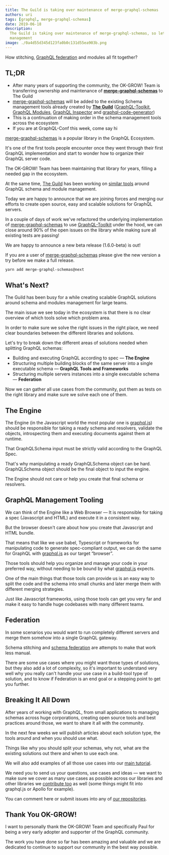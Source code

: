 ```yaml
---
title: The Guild is taking over maintenance of merge-graphql-schemas
authors: uri
tags: [graphql, merge-graphql-schemas]
date: 2019-06-18
description:
  The Guild is taking over maintenance of merge-graphql-schemas, so let's talk about GraphQL Schema
  management
image: ./0a4d55d345d123fa0b0c131d55ea903b.png
---
```


How stitching, [GraphQL federation](https://the-guild.dev/graphql/hive/federation) and modules all
fit together?

## TL;DR

- After many years of supporting the community, the OK-GROW! Team is transferring ownership and
  maintenance of [**merge-graphql-schemas**](https://github.com/urigo/merge-graphql-schemas) to The
  Guild
- [merge-graphql-schemas](https://github.com/urigo/merge-graphql-schemas) will be added to the
  existing Schema management tools already created by
  [**The Guild**](https://github.com/the-guild-org)
  ([GraphQL-Toolkit](https://github.com/ardatan/graphql-toolkit),
  [GraphQL Modules](https://github.com/urigo/graphql-modules),
  [GraphQL Inspector](https://github.com/kamilkisiela/graphql-inspector) and
  [graphql-code-generator](https://graphql-code-generator.com))
- This is a continuation of making order in the schema management tools across the ecosystem
- If you are at GraphQL-Conf this week, come say hi

[merge-graphql-schemas](https://github.com/urigo/merge-graphql-schemas) is a popular library in the
GraphQL Ecosystem.

It's one of the first tools people encounter once they went through their first GraphQL
implementation and start to wonder how to organize their GraphQL server code.

The OK-GROW! Team has been maintaining that library for years, filling a needed gap in the
ecosystem.

At the same time, [The Guild](https://github.com/the-guild-org) has been working on
[similar tools](https://github.com/the-guild-org/Stack) around GraphQL schema and module management.

Today we are happy to announce that we are joining forces and merging our efforts to create open
source, easy and scalable solutions for GraphQL servers.

In a couple of days of work we've refactored the underlying implementation of
[merge-graphql-schemas](https://github.com/urigo/merge-graphql-schemas) to use
[GraphQL-Toolkit](https://github.com/ardatan/graphql-toolkit) under the hood, we can close around
90% of the open issues on the library while making sure all existing tests are passing!

We are happy to announce a new beta release (1.6.0-beta) is out!

If you are a user of [merge-graphql-schemas](https://github.com/urigo/merge-graphql-schemas) please
give the new version a try before we make a full release.

```bash
yarn add merge-graphql-schemas@next
```

## What's Next?

The Guild has been busy for a while creating scalable GraphQL solutions around schema and modules
management for large teams.

The main issue we see today in the ecosystem is that there is no clear overview of which tools solve
which problem area.

In order to make sure we solve the right issues in the right place, we need clear boundaries between
the different libraries and solutions.

Let's try to break down the different areas of solutions needed when splitting GraphQL schemas:

- Building and executing GraphQL according to spec — **The Engine**
- Structuring multiple building blocks of the same server into a single executable schema —
  **GraphQL Tools and Frameworks**
- Structuring multiple servers instances into a single executable schema — **Federation**

Now we can gather all use cases from the community, put them as tests on the right library and make
sure we solve each one of them.

## The Engine

The Engine (in the Javascript world the most popular one is
[graphql.js](https://github.com/graphql/graphql-js)) should be responsible for taking a ready schema
and resolvers, validate the objects, introspecting them and executing documents against them at
runtime.

That GraphQLSchema input must be strictly valid according to the GraphQL Spec.

That's why manipulating a ready GraphQLSchema object can be hard. GraphQLSchema object should be the
final object to input the engine.

The Engine should not care or help you create that final schema or resolvers.

## GraphQL Management Tooling

We can think of the Engine like a Web Browser — It is responsible for taking a spec (Javascript and
HTML) and execute it in a consistent way.

But the browser doesn't care about how you create that Javascript and HTML bundle.

That means that like we use babel, Typescript or frameworks for manipulating code to generate
spec-compliant output, we can do the same for GraphQL with
[graphql.js](https://github.com/graphql/graphql-js) as our target “browser”.

Those tools should help you organize and manage your code in your preferred way, without needing to
be bound by what [graphql.js](https://github.com/graphql/graphql-js) expects.

One of the main things that those tools can provide us is an easy way to split the code and the
schema into small chunks and later merge them with different merging strategies.

Just like Javascript frameworks, using those tools can get you very far and make it easy to handle
huge codebases with many different teams.

## Federation

In some scenarios you would want to run completely different servers and merge them somehow into a
single GraphQL gateway.

Schema stitching and [schema federation](https://the-guild.dev/graphql/hive/federation) are attempts
to make that work less manual.

There are some use cases where you might want those types of solutions, but they also add a lot of
complexity, so it's important to understand very well why you really can't handle your use case in a
build-tool type of solution, and to know if Federation is an end goal or a stepping point to get you
further.

## Breaking It All Down

After years of working with GraphQL, from small applications to managing schemas across huge
corporations, creating open source tools and best practices around those, we want to share it all
with the community.

In the next few weeks we will publish articles about each solution type, the tools around and when
you should use what.

Things like why you should split your schemas, why not, what are the existing solutions out there
and when to use each one.

We will also add examples of all those use cases into our
[main tutorial](https://tortilla.academy/Urigo/WhatsApp-Clone-Tutorial).

We need you to send us your questions, use cases and ideas — we want to make sure we cover as many
use cases as possible across our libraries and other libraries we
[contribute too](https://github.com/apollographql/graphql-tools/pull/1150) as well (some things
might fit into graphql.js or Apollo for example).

You can comment here or submit issues into any of
[our repositories](https://github.com/the-guild-org/Stack).

## Thank You OK-GROW!

I want to personally thank the OK-GROW! Team and specifically Paul for being a very early adopter
and supporter of the GraphQL community.

The work you have done so far has been amazing and valuable and we are dedicated to continue to
support our community in the best way possible.
